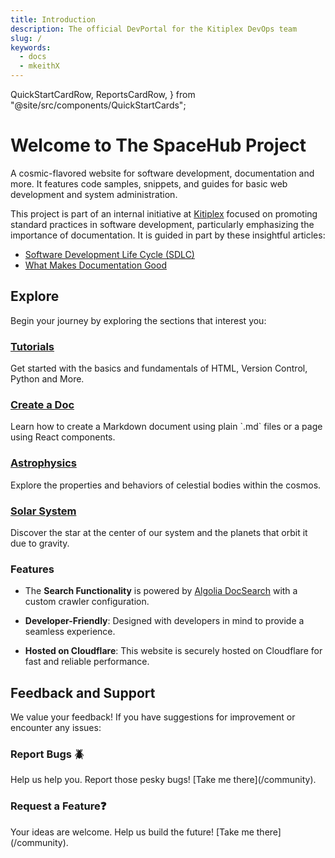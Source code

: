 ```yaml
---
title: Introduction
description: The official DevPortal for the Kitiplex DevOps team
slug: /
keywords:
  - docs
  - mkeithX
---
```


  QuickStartCardRow,
  ReportsCardRow,
} from "@site/src/components/QuickStartCards";

# Welcome to **The SpaceHub Project**

A cosmic-flavored website for software development, documentation and more. It features code samples, snippets, and guides for basic web development and system administration.

This project is part of an internal initiative at [Kitiplex](https://github.com/kitiplex) focused on promoting standard practices in software development, particularly emphasizing the importance of documentation. It is guided in part by these insightful articles:

- [Software Development Life Cycle (SDLC)](https://github.com/resources/articles/software-development/what-is-sdlc)
- [What Makes Documentation Good](https://cookbook.openai.com/articles/what_makes_documentation_good)

## Explore

Begin your journey by exploring the sections that interest you:

<Columns className='item margin-bottom-lg' >

<Column className="text--left item  padding--sm">
  <Card
    shadow="tl"
    style={{ border: "1.5px solid var(--ifm-color-primary)", height: "100%" }}
  >
    <CardHeader>
      <h3>
        <a href="/docs/learn">Tutorials</a>
      </h3>
    </CardHeader>
    <CardBody>
    Get started with the basics and fundamentals of HTML, Version Control, Python and More.
    </CardBody>
  </Card>
</Column>

<Column className="text--left item  padding--sm">
  <Card
    shadow="tl"
    style={{ border: "1.5px solid var(--ifm-color-primary)", height: "100%" }}
  >
    <CardHeader>
      <h3>
        <a href="/docs/guides/create-doc">Create a Doc</a>
      </h3>
    </CardHeader>
    <CardBody>Learn how to create a Markdown document using plain `.md` files or a page using React components.</CardBody>
  </Card>
</Column>
</Columns> 
<Columns className='item margin-bottom-lg' >

<Column className="text--left item  padding--sm">
  <Card
    shadow="tl"
    style={{ border: "1.5px solid var(--ifm-color-primary)", height: "100%" }}
  >
    <CardHeader>
      <h3>
        <a href="/cosmos/astrophysics">Astrophysics</a>
      </h3>
    </CardHeader>
    <CardBody>Explore the properties and behaviors of celestial bodies within the cosmos.</CardBody>
  </Card>
</Column>

<Column className="text--left item  padding--sm">
  <Card
    shadow="tl"
    style={{ border: "1.5px solid var(--ifm-color-primary)", height: "100%" }}
  >
    <CardHeader>
      <h3>
        <a href="/cosmos/solar-system">Solar System</a>
      </h3>
    </CardHeader>
    <CardBody>
Discover the star at the center of our system and the planets that orbit it due to gravity.
    </CardBody>
  </Card>
</Column>
</Columns>

### Features

- The **Search Functionality** is powered by [Algolia DocSearch](https://docsearch.algolia.com) with a custom crawler configuration.

- **Developer-Friendly**: Designed with developers in mind to provide a seamless experience.

- **Hosted on Cloudflare**: This website is securely hosted on Cloudflare for fast and reliable performance.



## Feedback and Support

We value your feedback! If you have suggestions for improvement or encounter any issues:

<Columns className='item margin-bottom-lg' >

<Column className="text--left item  padding--sm">
  <Card
    shadow="tl"
    style={{ border: "2.0px solid var(--ifm-color-primary)", height: "100%" }}
  >
    <CardHeader>
      <h3>Report Bugs 🪲</h3>
    </CardHeader>
    <CardBody>
      Help us help you. Report those pesky bugs! [Take me there](/community).
    </CardBody>
  </Card>
</Column>

<Column className="text--left item  padding--sm">
  <Card
    shadow="tl"
    style={{ border: "2.0px solid var(--ifm-color-primary)", height: "100%" }}
  >
    <CardHeader>
      <h3>Request a Feature❓</h3>
    </CardHeader>
    <CardBody>
      Your ideas are welcome. Help us build the future! [Take me
      there](/community).
    </CardBody>
  </Card>
</Column>

</Columns>



<KitimiLogo class="logoBadge" />
